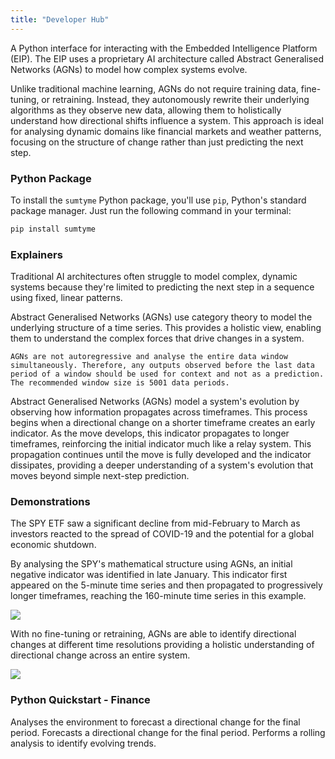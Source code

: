 ```yaml
---
title: "Developer Hub"
---
```


A Python interface for interacting with the Embedded Intelligence Platform (EIP). The EIP uses a proprietary AI architecture called Abstract Generalised Networks (AGNs) to model how complex systems evolve.

Unlike traditional machine learning, AGNs do not require training data, fine-tuning, or retraining. Instead, they autonomously rewrite their underlying algorithms as they observe new data, allowing them to holistically understand how directional shifts influence a system. This approach is ideal for analysing dynamic domains like financial markets and weather patterns, focusing on the structure of change rather than just predicting the next step.

### Python Package

To install the `sumtyme` Python package, you'll use `pip`, Python's standard package manager. Just run the following command in your terminal:

```powershell
pip install sumtyme
```

### Explainers

<AccordionGroup>
  <Accordion title="AGNs vs. Traditional  Architectures">
    Traditional AI architectures often struggle to model complex, dynamic systems because they're limited to predicting the next step in a sequence using fixed, linear patterns.

  Abstract Generalised Networks (AGNs) use category theory to model the underlying structure of a time series. This provides a holistic view, enabling them to understand the complex forces that drive changes in a system.

    AGNs are not autoregressive and analyse the entire data window simultaneously. Therefore, any outputs observed before the last data period of a window should be used for context and not as a prediction. The recommended window size is 5001 data periods.
  </Accordion>
  <Accordion title="Information Propagation ">
    Abstract Generalised Networks (AGNs) model a system's evolution by observing how information propagates across timeframes. This process begins when a directional change on a shorter timeframe creates an early indicator. As the move develops, this indicator propagates to longer timeframes, reinforcing the initial indicator much like a relay system. This propagation continues until the move is fully developed and the indicator dissipates, providing a deeper understanding of a system's evolution that moves beyond simple next-step prediction.
  </Accordion>
</AccordionGroup>

### Demonstrations

<Accordion title="SPY ETF - Early 2020">
  The SPY ETF saw a significant decline from mid-February to March as investors reacted to the spread of COVID-19 and the potential for a global economic shutdown.
  
  By analysing the SPY's mathematical structure using AGNs, an initial negative indicator was identified in late January. This indicator first appeared on the 5-minute time series and then propagated to progressively longer timeframes, reaching the 160-minute time series in this example.
  
  ![](/images/MDC.png)
  
  With no fine-tuning or retraining, AGNs are able to identify directional changes at different time resolutions providing a holistic understanding of directional change across an entire system.
  
  ![](/images/MDU.png)

</Accordion>

### Python Quickstart - Finance

<Card title="Model Environment" href="/finance/model">
  Analyses the environment to forecast a directional change for the final period.
</Card>

<Card title="Forecast Change" href="/finance/forecast">
  Forecasts a directional change for the final period.
</Card>

<Card title="Rolling Forecast" href="/finance/rolling">
  Performs a rolling analysis to identify evolving trends.
</Card>